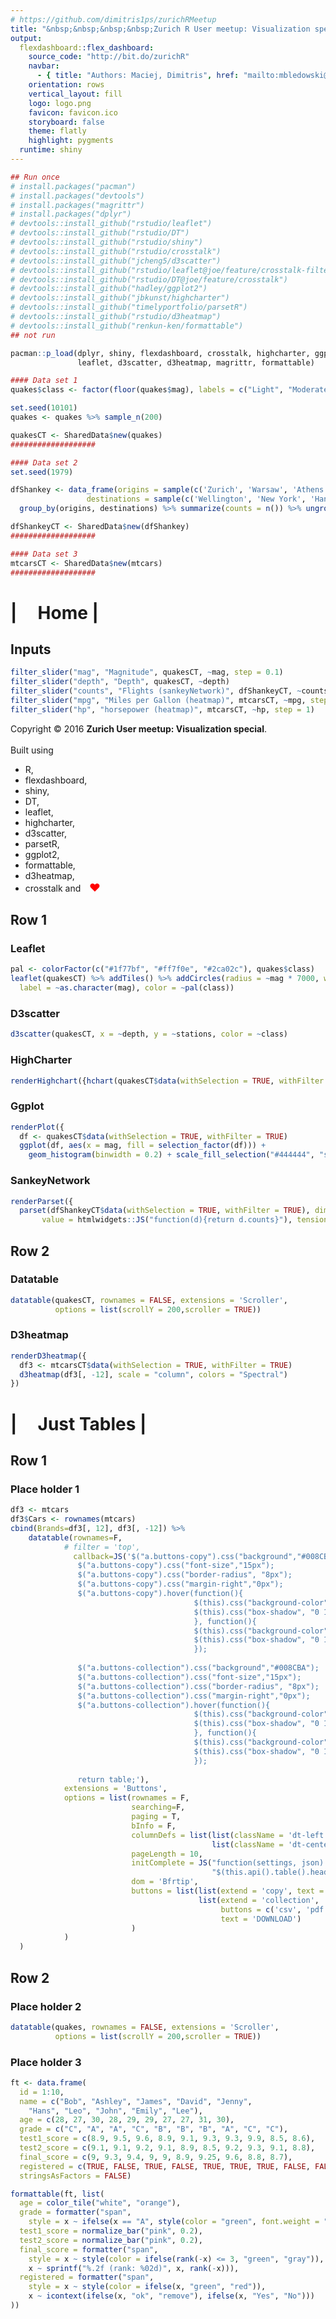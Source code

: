 ```yaml
---
# https://github.com/dimitris1ps/zurichRMeetup
title: "&nbsp;&nbsp;&nbsp;&nbsp;Zurich R User meetup: Visualization special"
output: 
  flexdashboard::flex_dashboard:
    source_code: "http://bit.do/zurichR"
    navbar:
      - { title: "Authors: Maciej, Dimitris", href: "mailto:mbledowski@ebay.com; dpsaradellis@ebay.com", align: right }
    orientation: rows
    vertical_layout: fill
    logo: logo.png
    favicon: favicon.ico
    storyboard: false
    theme: flatly
    highlight: pygments
  runtime: shiny
---
```


<style type="text/css"> .sidebar { overflow: auto; } </style>

```r
## Run once
# install.packages("pacman")
# install.packages("devtools")
# install.packages("magrittr")
# install.packages("dplyr")
# devtools::install_github("rstudio/leaflet")
# devtools::install_github("rstudio/DT")
# devtools::install_github("rstudio/shiny")
# devtools::install_github("rstudio/crosstalk")
# devtools::install_github("jcheng5/d3scatter")
# devtools::install_github("rstudio/leaflet@joe/feature/crosstalk-filter")
# devtools::install_github("rstudio/DT@joe/feature/crosstalk")
# devtools::install_github("hadley/ggplot2")
# devtools::install_github("jbkunst/highcharter")
# devtools::install_github("timelyportfolio/parsetR")
# devtools::install_github("rstudio/d3heatmap")
# devtools::install_github("renkun-ken/formattable")
## not run 

pacman::p_load(dplyr, shiny, flexdashboard, crosstalk, highcharter, ggplot2, parsetR, DT, 
               leaflet, d3scatter, d3heatmap, magrittr, formattable)

#### Data set 1
quakes$class <- factor(floor(quakes$mag), labels = c("Light", "Moderate", "Strong"))

set.seed(10101)
quakes <- quakes %>% sample_n(200)

quakesCT <- SharedData$new(quakes)
###################

#### Data set 2
set.seed(1979)

dfShankey <- data_frame(origins = sample(c('Zurich', 'Warsaw', 'Athens', 'Bern'), size = 100, replace = TRUE), 
                 destinations = sample(c('Wellington', 'New York', 'Hanoi', 'Maseru'), size = 100, replace = TRUE)) %>% 
  group_by(origins, destinations) %>% summarize(counts = n()) %>% ungroup() %>% arrange(desc(counts))

dfShankeyCT <- SharedData$new(dfShankey)
###################

#### Data set 3
mtcarsCT <- SharedData$new(mtcars)
###################
```

| &nbsp; <i class="fa fa-home fa-3">&nbsp;</i> Home |
===================================== 

Inputs {.sidebar}
-----------------------------------------------------------------------

```r
filter_slider("mag", "Magnitude", quakesCT, ~mag, step = 0.1)
filter_slider("depth", "Depth", quakesCT, ~depth)
filter_slider("counts", "Flights (sankeyNetwork)", dfShankeyCT, ~counts, step = 1)
filter_slider("mpg", "Miles per Gallon (heatmap)", mtcarsCT, ~mpg, step = 0.1)
filter_slider("hp", "horsepower (heatmap)", mtcarsCT, ~hp, step = 1)
```

<font-size:10>Copyright &copy; 2016 <b>Zurich User meetup: Visualization special</b>.<br><br> Built using <ul class="dashed"><li>R,</li> <li>flexdashboard,</li> <li>shiny,</li> <li>DT,</li> <li>leaflet,</li> <li>highcharter,</li> <li>d3scatter,</li> <li>parsetR,</li> <li>ggplot2,</li> <li>formattable,</li>
<li>d3heatmap, </li><li>crosstalk and <span style="font-size:125%;color:red;">&nbsp; &hearts;</span></font-size></li> </ul>

Row 1
-----------------------------------------------------------------------

### Leaflet

```r
pal <- colorFactor(c("#1f77bf", "#ff7f0e", "#2ca02c"), quakes$class)
leaflet(quakesCT) %>% addTiles() %>% addCircles(radius = ~mag * 7000, weight = 1, fillOpacity = 0.8,
  label = ~as.character(mag), color = ~pal(class))
```

### D3scatter

```r
d3scatter(quakesCT, x = ~depth, y = ~stations, color = ~class)
```

### HighCharter

```r
renderHighchart({hchart(quakesCT$data(withSelection = TRUE, withFilter = TRUE)$class, colorByPoint = TRUE)})
```

### Ggplot

```r
renderPlot({
  df <- quakesCT$data(withSelection = TRUE, withFilter = TRUE)
  ggplot(df, aes(x = mag, fill = selection_factor(df))) +
    geom_histogram(binwidth = 0.2) + scale_fill_selection("#444444", "skyblue1")})
```

### SankeyNetwork

```r
renderParset({
  parset(dfShankeyCT$data(withSelection = TRUE, withFilter = TRUE), dimensions = c('origins', 'destinations'), 
       value = htmlwidgets::JS("function(d){return d.counts}"), tension = 0.5)})
```


Row 2
-----------------------------------------------------------------------

### Datatable

```r
datatable(quakesCT, rownames = FALSE, extensions = 'Scroller', 
          options = list(scrollY = 200,scroller = TRUE))
```

### D3heatmap

```r
renderD3heatmap({
  df3 <- mtcarsCT$data(withSelection = TRUE, withFilter = TRUE)
  d3heatmap(df3[, -12], scale = "column", colors = "Spectral")
})
```

| &nbsp; <i class="fa fa-table fa-3">&nbsp;</i> Just Tables |
===================================== 


Row 1
-------------------------------------
    
### Place holder 1
    
```r
df3 <- mtcars
df3$Cars <- rownames(mtcars)
cbind(Brands=df3[, 12], df3[, -12]) %>% 
    datatable(rownames=F, 
            # filter = 'top',
              callback=JS('$("a.buttons-copy").css("background","#008CBA"); 
               $("a.buttons-copy").css("font-size","15px");
               $("a.buttons-copy").css("border-radius", "8px");
               $("a.buttons-copy").css("margin-right","0px");
               $("a.buttons-copy").hover(function(){
                                         $(this).css("background-color", "#e7e7e7");
                                         $(this).css("box-shadow", "0 12px 16px 0 rgba(0,0,0,0.24), 0 17px 50px 0 rgba(0,0,0,0.19)");
                                         }, function(){
                                         $(this).css("background-color", "#008CBA");
                                         $(this).css("box-shadow", "0 12px 16px 0 rgba(0,0,0,0), 0 17px 50px 0 rgba(0,0,0,0)");
                                         });
               
               $("a.buttons-collection").css("background","#008CBA"); 
               $("a.buttons-collection").css("font-size","15px");
               $("a.buttons-collection").css("border-radius", "8px");
               $("a.buttons-collection").css("margin-right","0px");
               $("a.buttons-collection").hover(function(){
                                         $(this).css("background-color", "#e7e7e7");
                                         $(this).css("box-shadow", "0 12px 16px 0 rgba(0,0,0,0.24), 0 17px 50px 0 rgba(0,0,0,0.19)");
                                         }, function(){
                                         $(this).css("background-color", "#008CBA");
                                         $(this).css("box-shadow", "0 12px 16px 0 rgba(0,0,0,0), 0 17px 50px 0 rgba(0,0,0,0)");
                                         });
                
               return table;'),
            extensions = 'Buttons',
            options = list(rownames = F,
                           searching=F,
                           paging = T,
                           bInfo = F,
                           columnDefs = list(list(className = 'dt-left',  targets = 0),
                                             list(className = 'dt-center',  targets = 1:11)),
                           pageLength = 10,
                           initComplete = JS("function(settings, json) {",
                                             "$(this.api().table().header()).css({'background-color': '#99ccff', 'color': '#003333'});","}"),
                           dom = 'Bfrtip',
                           buttons = list(list(extend = 'copy', text = '&nbsp;&nbsp;&nbsp;&nbsp;COPY&nbsp;&nbsp;&nbsp;&nbsp;'),
                                          list(extend = 'collection',
                                               buttons = c('csv', 'pdf'),
                                               text = 'DOWNLOAD')
                           )
            )
  )

```
   
Row 2 {.tabset .tabset-fade}
-------------------------------------
   
### Place holder 2

```r
datatable(quakes, rownames = FALSE, extensions = 'Scroller', 
          options = list(scrollY = 200,scroller = TRUE))
```   
 
### Place holder 3
    
```r
ft <- data.frame(
  id = 1:10,
  name = c("Bob", "Ashley", "James", "David", "Jenny", 
    "Hans", "Leo", "John", "Emily", "Lee"), 
  age = c(28, 27, 30, 28, 29, 29, 27, 27, 31, 30),
  grade = c("C", "A", "A", "C", "B", "B", "B", "A", "C", "C"),
  test1_score = c(8.9, 9.5, 9.6, 8.9, 9.1, 9.3, 9.3, 9.9, 8.5, 8.6),
  test2_score = c(9.1, 9.1, 9.2, 9.1, 8.9, 8.5, 9.2, 9.3, 9.1, 8.8),
  final_score = c(9, 9.3, 9.4, 9, 9, 8.9, 9.25, 9.6, 8.8, 8.7),
  registered = c(TRUE, FALSE, TRUE, FALSE, TRUE, TRUE, TRUE, FALSE, FALSE, FALSE),
  stringsAsFactors = FALSE)

formattable(ft, list(
  age = color_tile("white", "orange"),
  grade = formatter("span",
    style = x ~ ifelse(x == "A", style(color = "green", font.weight = "bold"), NA)),
  test1_score = normalize_bar("pink", 0.2),
  test2_score = normalize_bar("pink", 0.2),
  final_score = formatter("span",
    style = x ~ style(color = ifelse(rank(-x) <= 3, "green", "gray")),
    x ~ sprintf("%.2f (rank: %02d)", x, rank(-x))),
  registered = formatter("span", 
    style = x ~ style(color = ifelse(x, "green", "red")),
    x ~ icontext(ifelse(x, "ok", "remove"), ifelse(x, "Yes", "No")))
))
```
